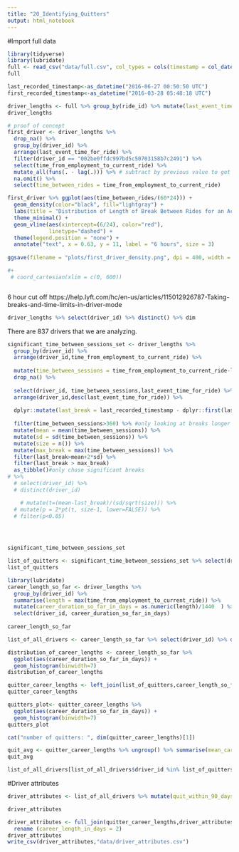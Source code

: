 ```yaml
---
title: "20_Identifying_Quitters"
output: html_notebook
---
```


#Import full data
```r
library(tidyverse)
library(lubridate)
full <- read_csv("data/full.csv", col_types = cols(timestamp = col_datetime(format = "%Y-%m-%d%.%H:%M:%S%.")))
full
```

```r
last_recorded_timestamp<-as_datetime("2016-06-27 00:50:50 UTC")
first_recorded_timestamp<-as_datetime("2016-03-28 05:48:18 UTC")
```


```r
driver_lengths <- full %>% group_by(ride_id) %>% mutate(last_event_time_for_ride = max(timestamp)) %>% filter(timestamp==last_event_time_for_ride) %>% ungroup() %>% mutate(time_from_employment_to_current_ride = last_event_time_for_ride-driver_onboard_date) %>% select(driver_id, time_from_employment_to_current_ride, ride_id, last_event_time_for_ride = timestamp, event ) 
driver_lengths
```


```r
# proof of concept
first_driver <- driver_lengths %>%
  drop_na() %>% 
  group_by(driver_id) %>% 
  arrange(last_event_time_for_ride) %>% 
  filter(driver_id == "002be0ffdc997bd5c50703158b7c2491") %>% 
  select(time_from_employment_to_current_ride) %>% 
  mutate_all(funs(. - lag(.))) %>% # subtract by previous value to get time between rides
  na.omit() %>% 
  select(time_between_rides = time_from_employment_to_current_ride)

first_driver %>% ggplot(aes(time_between_rides/(60*24))) +
  geom_density(color="black", fill="lightgray") +
  labs(title = "Distribution of Length of Break Between Rides for an Active Driver", x="Length of Break (days)", y="Density")+
  theme_minimal() +
  geom_vline(aes(xintercept=(6/24), color="red"),
             linetype="dashed") +
  theme(legend.position = "none") +
  annotate("text", x = 0.63, y = 11, label = "6 hours", size = 3)
  
ggsave(filename = "plots/first_driver_density.png", dpi = 400, width = 7.5, height = 4)

#+
 # coord_cartesian(xlim = c(0, 600)) 



```
6 hour cut off
https://help.lyft.com/hc/en-us/articles/115012926787-Taking-breaks-and-time-limits-in-driver-mode


```r
driver_lengths %>% select(driver_id) %>% distinct() %>% dim
```
There are 837 drivers that we are analyzing.

```r

significant_time_between_sessions_set <- driver_lengths %>%
  group_by(driver_id) %>% 
  arrange(driver_id,time_from_employment_to_current_ride) %>% 
  
  mutate(time_between_sessions = time_from_employment_to_current_ride-lag(time_from_employment_to_current_ride)) %>% 
  drop_na() %>%
  
  select(driver_id, time_between_sessions,last_event_time_for_ride) %>% 
  arrange(driver_id,desc(last_event_time_for_ride)) %>% 
  
  dplyr::mutate(last_break = last_recorded_timestamp - dplyr::first(last_event_time_for_ride)) %>% 
  
  filter(time_between_sessions>360) %>% #only looking at breaks longer than 6 hours
  mutate(mean = mean(time_between_sessions)) %>% 
  mutate(sd = sd(time_between_sessions)) %>% 
  mutate(size = n()) %>%
  mutate(max_break = max(time_between_sessions)) %>% 
  filter(last_break>mean+2*sd) %>% 
  filter(last_break > max_break)
  as_tibble()#only chose significant breaks
# %>% 
  # select(driver_id) %>% 
  # distinct(driver_id)

    # mutate(t=(mean-last_break)/(sd/sqrt(size))) %>% 
  # mutate(p = 2*pt(t, size-1, lower=FALSE)) %>% 
  # filter(p<0.05)



  
significant_time_between_sessions_set

```

```r
list_of_quitters <- significant_time_between_sessions_set %>% select(driver_id) %>% distinct()
list_of_quitters
```


```r
library(lubridate)
career_length_so_far <- driver_lengths %>% 
  group_by(driver_id) %>% 
  summarise(length = max(time_from_employment_to_current_ride)) %>% 
  mutate(career_duration_so_far_in_days = as.numeric(length)/1440  ) %>% 
  select(driver_id, career_duration_so_far_in_days)
  
career_length_so_far
```


```r
list_of_all_drivers <- career_length_so_far %>% select(driver_id) %>% distinct()
```


```r

distribution_of_career_lengths <- career_length_so_far %>% 
  ggplot(aes(career_duration_so_far_in_days)) +
  geom_histogram(binwidth=7)
distribution_of_career_lengths
```

```r
quitter_career_lengths <- left_join(list_of_quitters,career_length_so_far)
quitter_career_lengths

quitters_plot<- quitter_career_lengths %>% 
  ggplot(aes(career_duration_so_far_in_days)) +
  geom_histogram(binwidth=7)
quitters_plot

cat("number of quitters: ", dim(quitter_career_lengths)[1])
```

```r
quit_avg <- quitter_career_lengths %>% ungroup() %>% summarise(mean_career_length_of_the_quitters = mean(career_duration_so_far_in_days))
quit_avg
```

```r
list_of_all_drivers[list_of_all_drivers$driver_id %in% list_of_quitters$driver_id, ]
```

#Driver attributes

```r
driver_attributes <- list_of_all_drivers %>% mutate(quit_within_90_days = ifelse(driver_id %in% list_of_quitters$driver_id,TRUE,FALSE))
```

```r
driver_attributes

```

```r
driver_attributes <- full_join(quitter_career_lengths,driver_attributes,by="driver_id") %>% 
  rename (career_length_in_days = 2)
driver_attributes
write_csv(driver_attributes,"data/driver_attributes.csv")
```

